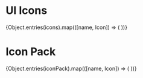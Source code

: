 

# UI Icons

<IconGallery>
  <div
    style={{
      display: 'grid',
      gridTemplateColumns: 'repeat(auto-fit, minmax(256px, 1fr))',
      gap: '12px',
      maxWidth: '100%',
      width: '100%',
      boxSizing: 'border-box',
    }}
  >
    {Object.entries(icons).map(([name, Icon]) => (
      <IconItem name={name}>
        <Icon />
      </IconItem>
    ))}
  </div>
</IconGallery>

# Icon Pack

<IconGallery>
  <div
    style={{
      display: 'grid',
      gridTemplateColumns: 'repeat(auto-fit, minmax(256px, 1fr))',
      gap: '12px',
      maxWidth: '100%',
      width: '100%',
      boxSizing: 'border-box',
    }}
  >
    {Object.entries(iconPack).map(([name, Icon]) => (
      <IconItem name={name}>
        <Icon />
      </IconItem>
    ))}
  </div>
</IconGallery>
